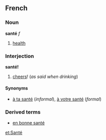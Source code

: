 ==French==
===Noun===
'''santé''' ''f''

#[[health]]

===Interjection===
'''santé!'''

#[[cheers]]! (''as said when drinking'')

====Synonyms====
*[[à ta santé]] (''informal''), [[à votre santé]] (''formal'')

===Derived terms===
*[[en bonne santé]]

[[et:Santé]]